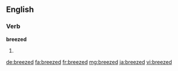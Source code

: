 ==English==

===Verb===
'''breezed'''

# {{past of|breeze}}

[[de:breezed]]
[[fa:breezed]]
[[fr:breezed]]
[[mg:breezed]]
[[ja:breezed]]
[[vi:breezed]]